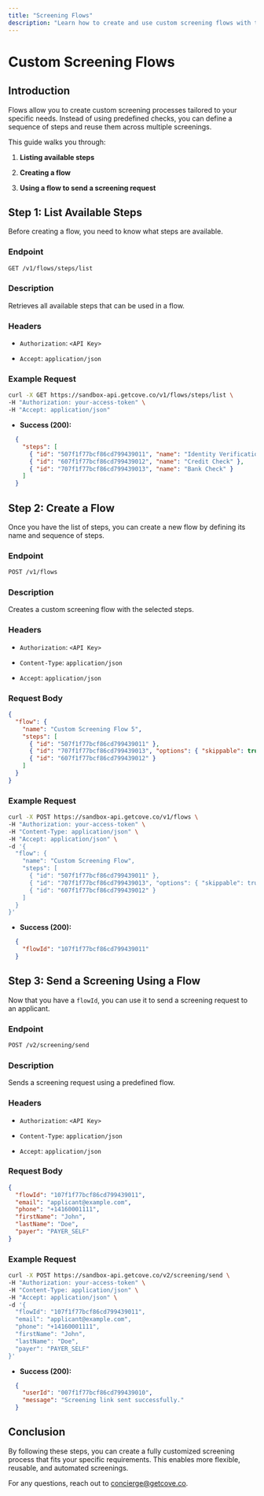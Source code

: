 ```yaml
---
title: "Screening Flows"
description: "Learn how to create and use custom screening flows with the Cove API."
---
```


# **Custom Screening Flows**

## **Introduction**

Flows allow you to create custom screening processes tailored to your specific needs. Instead of using predefined checks, you can define a sequence of steps and reuse them across multiple screenings.

This guide walks you through:

1. **Listing available steps**

2. **Creating a flow**

3. **Using a flow to send a screening request**

## **Step 1: List Available Steps**

Before creating a flow, you need to know what steps are available.

### **Endpoint**

```md
GET /v1/flows/steps/list
```

### **Description**

Retrieves all available steps that can be used in a flow.

### **Headers**

* `Authorization`: `<API Key>`

* `Accept`: `application/json`

### **Example Request**

```sh
curl -X GET https://sandbox-api.getcove.co/v1/flows/steps/list \
-H "Authorization: your-access-token" \
-H "Accept: application/json"
```

* **Success (200):**
```json
  {
    "steps": [
      { "id": "507f1f77bcf86cd799439011", "name": "Identity Verification" },
      { "id": "607f1f77bcf86cd799439012", "name": "Credit Check" },
      { "id": "707f1f77bcf86cd799439013", "name": "Bank Check" }
    ]
  }
  ```

## **Step 2: Create a Flow**

Once you have the list of steps, you can create a new flow by defining its name and sequence of steps.

### **Endpoint**

```md
POST /v1/flows
```

### **Description**

Creates a custom screening flow with the selected steps.

### **Headers**

* `Authorization`: `<API Key>`

* `Content-Type`: `application/json`

* `Accept`: `application/json`

### **Request Body**

```json
{
  "flow": {
    "name": "Custom Screening Flow 5",
    "steps": [
      { "id": "507f1f77bcf86cd799439011" },
      { "id": "707f1f77bcf86cd799439013", "options": { "skippable": true } },
      { "id": "607f1f77bcf86cd799439012" }
    ]
  }
}
```

### **Example Request**

```sh
curl -X POST https://sandbox-api.getcove.co/v1/flows \
-H "Authorization: your-access-token" \
-H "Content-Type: application/json" \
-H "Accept: application/json" \
-d '{
  "flow": {
    "name": "Custom Screening Flow",
    "steps": [
      { "id": "507f1f77bcf86cd799439011" },
      { "id": "707f1f77bcf86cd799439013", "options": { "skippable": true } },
      { "id": "607f1f77bcf86cd799439012" }
    ]
  }
}'
```

* **Success (200):**
```json
  {
    "flowId": "107f1f77bcf86cd799439011"
  }
  ```

## **Step 3: Send a Screening Using a Flow**

Now that you have a `flowId`, you can use it to send a screening request to an applicant.

### **Endpoint**

```md
POST /v2/screening/send
```

### **Description**

Sends a screening request using a predefined flow.

### **Headers**

* `Authorization`: `<API Key>`

* `Content-Type`: `application/json`

* `Accept`: `application/json`

### **Request Body**

```json
{
  "flowId": "107f1f77bcf86cd799439011",
  "email": "applicant@example.com",
  "phone": "+14160001111",
  "firstName": "John",
  "lastName": "Doe",
  "payer": "PAYER_SELF"
}
```

### **Example Request**

```sh
curl -X POST https://sandbox-api.getcove.co/v2/screening/send \
-H "Authorization: your-access-token" \
-H "Content-Type: application/json" \
-H "Accept: application/json" \
-d '{
  "flowId": "107f1f77bcf86cd799439011",
  "email": "applicant@example.com",
  "phone": "+14160001111",
  "firstName": "John",
  "lastName": "Doe",
  "payer": "PAYER_SELF"
}'
```

* **Success (200):**
```json
  {
    "userId": "007f1f77bcf86cd799439010",
    "message": "Screening link sent successfully."
  }
  ```

## **Conclusion**

By following these steps, you can create a fully customized screening process that fits your specific requirements. This enables more flexible, reusable, and automated screenings.

For any questions, reach out to [concierge@getcove.co](mailto:concierge@getcove.co).